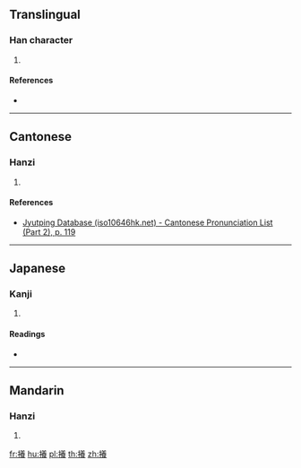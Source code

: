 ==Translingual==

===Han character===
{{Han char|rn=64|rad=手|as=15|sn=18|four=58032|canj=QTOV|ids=⿰扌養}}

# {{defn|Han|sort=手15}}

====References====
* {{Han ref|kx=0461.350|dkj=12928|dj=0811.070|hdz=31981.170|uh=6501|ud=25857|bh=EFD5|bd=61397}}

----

==Cantonese==

===Hanzi===
{{yue-hanzi|jyut=[[joeng5]]|y=yeung5}}

# {{defn|lang=yue|sort=手15}}

====References====
* [http://www.iso10646hk.net/jp/document/download.jsp Jyutping Database (iso10646hk.net) - Cantonese Pronunciation List (Part 2), p. 119]

----

==Japanese==

===Kanji===
{{ja-kanji|grade=|rs=手15}}

# {{defn|lang=ja|sort=手15}}

====Readings====
* {{ja-readings|on=[[よう]] (yō)|kun=[[ひらきうごかす]] (hirakiugokasu)}}

----

==Mandarin==

===Hanzi===
{{cmn-hanzi|pin=[[yǎng]] ([[yang3]])|wg=yang<sup>3</sup>}}

# {{defn|lang=cmn|sort=手15}}

[[fr:攁]]
[[hu:攁]]
[[pl:攁]]
[[th:攁]]
[[zh:攁]]